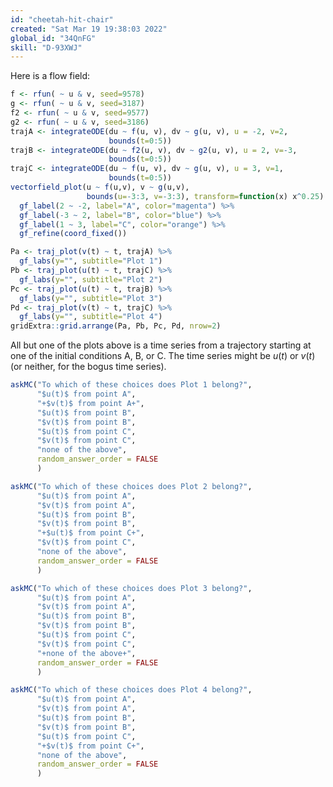 ```yaml
---
id: "cheetah-hit-chair"
created: "Sat Mar 19 19:38:03 2022"
global_id: "34QnFG"
skill: "D-93XWJ"
---
```




Here is a flow field:

```r
f <- rfun( ~ u & v, seed=9578)
g <- rfun( ~ u & v, seed=3187)
f2 <- rfun( ~ u & v, seed=9577)
g2 <- rfun( ~ u & v, seed=3186)
trajA <- integrateODE(du ~ f(u, v), dv ~ g(u, v), u = -2, v=2,
                      bounds(t=0:5))
trajB <- integrateODE(du ~ f2(u, v), dv ~ g2(u, v), u = 2, v=-3,
                      bounds(t=0:5))
trajC <- integrateODE(du ~ f(u, v), dv ~ g(u, v), u = 3, v=1,
                      bounds(t=0:5))
vectorfield_plot(u ~ f(u,v), v ~ g(u,v), 
                 bounds(u=-3:3, v=-3:3), transform=function(x) x^0.25) %>%
  gf_label(2 ~ -2, label="A", color="magenta") %>%
  gf_label(-3 ~ 2, label="B", color="blue") %>%
  gf_label(1 ~ 3, label="C", color="orange") %>%
  gf_refine(coord_fixed())
```

```r
Pa <- traj_plot(v(t) ~ t, trajA) %>%
  gf_labs(y="", subtitle="Plot 1")
Pb <- traj_plot(u(t) ~ t, trajC) %>%
  gf_labs(y="", subtitle="Plot 2")
Pc <- traj_plot(u(t) ~ t, trajB) %>%
  gf_labs(y="", subtitle="Plot 3")
Pd <- traj_plot(v(t) ~ t, trajC) %>%
  gf_labs(y="", subtitle="Plot 4")
gridExtra::grid.arrange(Pa, Pb, Pc, Pd, nrow=2)
```

All but one of the plots above is a time series from a trajectory starting at one of the initial conditions A, B, or C. The time series might be $u(t)$ or $v(t)$ (or neither, for the bogus time series).

```r
askMC("To which of these choices does Plot 1 belong?",
      "$u(t)$ from point A",
      "+$v(t)$ from point A+",
      "$u(t)$ from point B",
      "$v(t)$ from point B",
      "$u(t)$ from point C",
      "$v(t)$ from point C",
      "none of the above",
      random_answer_order = FALSE
      )
```

```r
askMC("To which of these choices does Plot 2 belong?",
      "$u(t)$ from point A",
      "$v(t)$ from point A",
      "$u(t)$ from point B",
      "$v(t)$ from point B",
      "+$u(t)$ from point C+",
      "$v(t)$ from point C",
      "none of the above",
      random_answer_order = FALSE
      )
```

```r
askMC("To which of these choices does Plot 3 belong?",
      "$u(t)$ from point A",
      "$v(t)$ from point A",
      "$u(t)$ from point B",
      "$v(t)$ from point B",
      "$u(t)$ from point C",
      "$v(t)$ from point C",
      "+none of the above+",
      random_answer_order = FALSE
      )
```

```r
askMC("To which of these choices does Plot 4 belong?",
      "$u(t)$ from point A",
      "$v(t)$ from point A",
      "$u(t)$ from point B",
      "$v(t)$ from point B",
      "$u(t)$ from point C",
      "+$v(t)$ from point C+",
      "none of the above",
      random_answer_order = FALSE
      )
```
